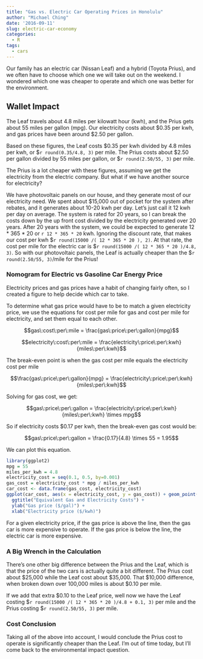 ```yaml
---
title: "Gas vs. Electric Car Operating Prices in Honolulu"
author: "Michael Ching"
date: '2016-09-11'
slug: electric-car-economy
categories:
  - R
tags:
  - cars
---
```



Our family has an electric car (Nissan Leaf) and a hybrid (Toyota Prius), and we often have to choose which one we will take out on the weekend. I wondered which one was cheaper to operate and which one was better for the environment.

## Wallet Impact

The Leaf travels about 4.8 miles per kilowatt hour (kwh), and the Prius gets about 55 miles per gallon (mpg). Our electricity costs about $0.35 per kwh, and gas prices have been around $2.50 per gallon.

Based on these figures, the Leaf costs $0.35 per kwh divided by 4.8 miles per kwh, or $`r round(0.35/4.8, 3)` per mile. The Prius costs about $2.50 per gallon divided by 55 miles per gallon, or $`r round(2.50/55, 3)` per mile. 

The Prius is a lot cheaper with these figures, assuming we get the electricity from the electric company. But what if we have another source for electricity?

We have photovoltaic panels on our house, and they generate most of our electricity need. We spent about $15,000 out of pocket for the system after rebates, and it generates about 10-20 kwh per day. Let's just call it 12 kwh per day on average. The system is rated for 20 years, so I can break the costs down by the up front cost divided by the electricity generated over 20 years. After 20 years with the system, we could be expected to generate 12 * 365 * 20 or `r 12 * 365 * 20` kwh. Ignoring the discount rate, that makes our cost per kwh $`r round(15000 /( 12 * 365 * 20 ), 2)`. At that rate, the cost per mile for the electric car is $`r round(15000 /( 12 * 365 * 20 )/4.8, 3)`. So with our photovoltaic panels, the Leaf is actually cheaper than the $`r round(2.50/55, 3)`/mile for the Prius!

### Nomogram for Electric vs Gasoline Car Energy Price
Electricity prices and gas prices have a habit of changing fairly often, so I created a figure to help decide which car to take.

To determine what gas price would have to be to match a given electricity price, we use the equations for cost per mile for gas and cost per mile for electricity, and set them equal to each other.

$$gas\:cost\:per\:mile = \frac{gas\:price\:per\:gallon}{mpg}$$

$$electricity\:cost\:per\:mile = \frac{electricity\:price\:per\:kwh}{miles\:per\:kwh}$$

The break-even point is when the gas cost per mile equals the electricity cost per mile

$$\frac{gas\:price\:per\:gallon}{mpg} = \frac{electricity\:price\:per\:kwh}{miles\:per\:kwh}$$

Solving for gas cost, we get:

$$gas\:price\:per\:gallon = \frac{electricity\:price\:per\:kwh}{miles\:per\:kwh} \times mpg$$

So if electricity costs $0.17 per kwh, then the break-even gas cost would be:

$$gas\:price\:per\:gallon = \frac{0.17}{4.8} \times 55 = 1.95$$

We can plot this equation.

```r
library(ggplot2)
mpg = 55
miles_per_kwh = 4.8
electricity_cost = seq(0.1, 0.5, by=0.001)
gas_cost = electricity_cost * mpg / miles_per_kwh
car_cost <- data.frame(gas_cost, electricity_cost)
ggplot(car_cost, aes(x = electricity_cost, y = gas_cost)) + geom_point() + 
  ggtitle("Equivalent Gas and Electricity Costs") +
  ylab("Gas price ($/gal)") +
  xlab("Electricity price ($/kwh)")
```

For a given electricity price, if the gas price is above the line, then the gas car is more expensive to operate. If the gas price is below the line, the electric car is more expensive.

### A Big Wrench in the Calculation
There's one other big difference between the Prius and the Leaf, which is that the price of the two cars is actually quite a bit different. The Prius cost about $25,000 while the Leaf cost about $35,000. That $10,000 difference, when broken down over 100,000 miles is about $0.10 per mile. 

If we add that extra $0.10 to the Leaf price, well now we have the Leaf costing $`r round(15000 /( 12 * 365 * 20 )/4.8 + 0.1, 3)` per mile and the Prius costing $`r round(2.50/55, 3)` per mile.

### Cost Conclusion
Taking all of the above into account, I would conclude the Prius cost to operate is significantly cheaper than the Leaf. I'm out of time today, but I'll come back to the environmental impact question.
